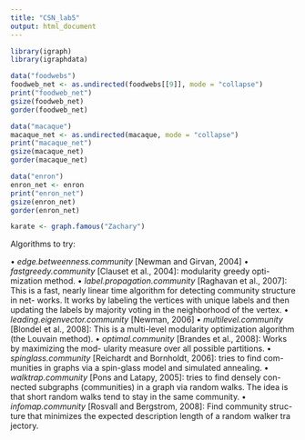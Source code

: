 ```yaml
---
title: "CSN_lab5"
output: html_document
---
```


```r
library(igraph)
library(igraphdata)

data("foodwebs")
foodweb_net <- as.undirected(foodwebs[[9]], mode = "collapse")
print("foodweb_net")
gsize(foodweb_net)
gorder(foodweb_net)

data("macaque")
macaque_net <- as.undirected(macaque, mode = "collapse")
print("macaque_net")
gsize(macaque_net)
gorder(macaque_net)

data("enron")
enron_net <- enron
print("enron_net")
gsize(enron_net)
gorder(enron_net)

karate <- graph.famous("Zachary")
```


Algorithms to try:

• *edge.betweenness.community* [Newman and Girvan, 2004]
• *fastgreedy.community* [Clauset et al., 2004]: modularity greedy opti-
mization method.
• *label.propagation.community* [Raghavan et al., 2007]: This is a fast, nearly linear time algorithm for detecting community structure in net- works. It works by labeling the vertices with unique labels and then updating the labels by majority voting in the neighborhood of the vertex.
• *leading.eigenvector.community* [Newman, 2006]
• *multilevel.community* [Blondel et al., 2008]: This is a multi-level modularity optimization algorithm (the Louvain method).
• *optimal.community* [Brandes et al., 2008]: Works by maximizing the mod- ularity measure over all possible partitions.
• *spinglass.community* [Reichardt and Bornholdt, 2006]: tries to find com- munities in graphs via a spin-glass model and simulated annealing.
• *walktrap.community* [Pons and Latapy, 2005]: tries to find densely con- nected subgraphs (communities) in a graph via random walks. The idea is that short random walks tend to stay in the same community.
• *infomap.community* [Rosvall and Bergstrom, 2008]: Find community struc- ture that minimizes the expected description length of a random walker tra jectory.



















